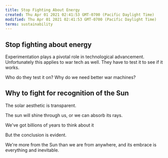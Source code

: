 ```yaml
---
title: Stop Fighting About Energy
created: Thu Apr 01 2021 02:41:53 GMT-0700 (Pacific Daylight Time)
modified: Thu Apr 01 2021 02:41:53 GMT-0700 (Pacific Daylight Time)
terms: sustainability
---
```


## Stop fighting about energy

Experimentation plays a pivotal role in technological advancement. Unfortunately this applies to war tech as well. They have to test it to see if it works.

Who do they test it on? Why do we need better war machines?

## Why to fight for recognition of the Sun

The solar aesthetic is transparent.

The sun will shine through us, or we can absorb its rays.

We've got billions of years to think about it

But the conclusion is evident.

We're more from the Sun than we are from anywhere,
and its embrace is everything and inevitable.

